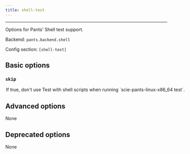 ```yaml
---
title: shell-test
---
```



---

Options for Pants&#x27; Shell test support.

Backend: <span className="color--primary">`pants.backend.shell`</span>

Config section: <span className="color--primary">`[shell-test]`</span>

<span className={styles.options}>

## Basic options

### `skip`

<Option
  cli_repr={`--[no-]shell-test-skip`}
  env_repr="PANTS_SHELL_TEST_SKIP"
  default_repr={`False`}
>
  If true, don&#x27;t use Test with shell scripts when running
  `scie-pants-linux-x86_64 test`.
</Option>

## Advanced options

None

## Deprecated options

None

</span>
